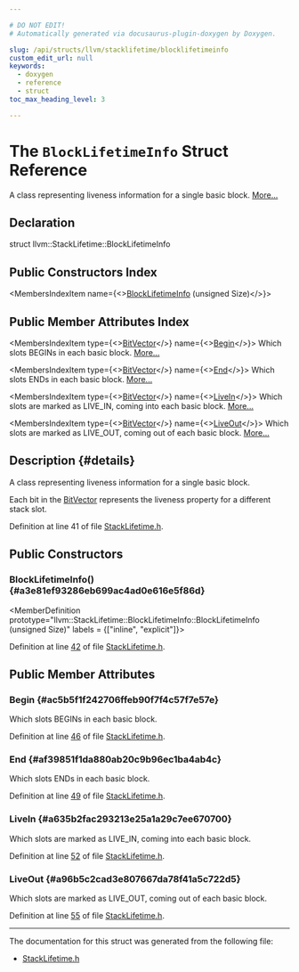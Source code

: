 ```yaml
---

# DO NOT EDIT!
# Automatically generated via docusaurus-plugin-doxygen by Doxygen.

slug: /api/structs/llvm/stacklifetime/blocklifetimeinfo
custom_edit_url: null
keywords:
  - doxygen
  - reference
  - struct
toc_max_heading_level: 3

---
```





# The `BlockLifetimeInfo` Struct Reference

<DoxygenPage pluginConfig={pluginConfig}>

A class representing liveness information for a single basic block. <a href="#details">More...</a>

## Declaration

<CodeBlock>struct llvm::StackLifetime::BlockLifetimeInfo</CodeBlock>

## Public Constructors Index

<MembersIndex>

<MembersIndexItem
  name={<><a href="#a3e81ef93286eb699ac4ad0e616e5f86d">BlockLifetimeInfo</a> (unsigned Size)</>}>
</MembersIndexItem>

</MembersIndex>

## Public Member Attributes Index

<MembersIndex>

<MembersIndexItem
  type={<><a href="/docs/api/classes/llvm/bitvector">BitVector</a></>}
  name={<><a href="#ac5b5f1f242706ffeb90f7f4c57f7e57e">Begin</a></>}>
Which slots BEGINs in each basic block. <a href="#ac5b5f1f242706ffeb90f7f4c57f7e57e">More...</a>
</MembersIndexItem>

<MembersIndexItem
  type={<><a href="/docs/api/classes/llvm/bitvector">BitVector</a></>}
  name={<><a href="#af39851f1da880ab20c9b96ec1ba4ab4c">End</a></>}>
Which slots ENDs in each basic block. <a href="#af39851f1da880ab20c9b96ec1ba4ab4c">More...</a>
</MembersIndexItem>

<MembersIndexItem
  type={<><a href="/docs/api/classes/llvm/bitvector">BitVector</a></>}
  name={<><a href="#a635b2fac293213e25a1a29c7ee670700">LiveIn</a></>}>
Which slots are marked as LIVE&#95;IN, coming into each basic block. <a href="#a635b2fac293213e25a1a29c7ee670700">More...</a>
</MembersIndexItem>

<MembersIndexItem
  type={<><a href="/docs/api/classes/llvm/bitvector">BitVector</a></>}
  name={<><a href="#a96b5c2cad3e807667da78f41a5c722d5">LiveOut</a></>}>
Which slots are marked as LIVE&#95;OUT, coming out of each basic block. <a href="#a96b5c2cad3e807667da78f41a5c722d5">More...</a>
</MembersIndexItem>

</MembersIndex>

## Description {#details}

A class representing liveness information for a single basic block.

Each bit in the <a href="/docs/api/classes/llvm/bitvector">BitVector</a> represents the liveness property for a different stack slot.

Definition at line 41 of file <a href="/docs/api/files/include/include/llvm/include/llvm/analysis/stacklifetime-h">StackLifetime.h</a>.

<SectionDefinition>

## Public Constructors

### BlockLifetimeInfo() {#a3e81ef93286eb699ac4ad0e616e5f86d}

<MemberDefinition
  prototype="llvm::StackLifetime::BlockLifetimeInfo::BlockLifetimeInfo (unsigned Size)"
  labels = {["inline", "explicit"]}>

Definition at line <a href="/docs/api/files/include/include/llvm/include/llvm/analysis/stacklifetime-h/#l00042">42</a> of file <a href="/docs/api/files/include/include/llvm/include/llvm/analysis/stacklifetime-h">StackLifetime.h</a>.
</MemberDefinition>

</SectionDefinition>

<SectionDefinition>

## Public Member Attributes

### Begin {#ac5b5f1f242706ffeb90f7f4c57f7e57e}

<MemberDefinition
  prototype="BitVector llvm::StackLifetime::BlockLifetimeInfo::Begin">
Which slots BEGINs in each basic block.

Definition at line <a href="/docs/api/files/include/include/llvm/include/llvm/analysis/stacklifetime-h/#l00046">46</a> of file <a href="/docs/api/files/include/include/llvm/include/llvm/analysis/stacklifetime-h">StackLifetime.h</a>.
</MemberDefinition>

### End {#af39851f1da880ab20c9b96ec1ba4ab4c}

<MemberDefinition
  prototype="BitVector llvm::StackLifetime::BlockLifetimeInfo::End">
Which slots ENDs in each basic block.

Definition at line <a href="/docs/api/files/include/include/llvm/include/llvm/analysis/stacklifetime-h/#l00049">49</a> of file <a href="/docs/api/files/include/include/llvm/include/llvm/analysis/stacklifetime-h">StackLifetime.h</a>.
</MemberDefinition>

### LiveIn {#a635b2fac293213e25a1a29c7ee670700}

<MemberDefinition
  prototype="BitVector llvm::StackLifetime::BlockLifetimeInfo::LiveIn">
Which slots are marked as LIVE&#95;IN, coming into each basic block.

Definition at line <a href="/docs/api/files/include/include/llvm/include/llvm/analysis/stacklifetime-h/#l00052">52</a> of file <a href="/docs/api/files/include/include/llvm/include/llvm/analysis/stacklifetime-h">StackLifetime.h</a>.
</MemberDefinition>

### LiveOut {#a96b5c2cad3e807667da78f41a5c722d5}

<MemberDefinition
  prototype="BitVector llvm::StackLifetime::BlockLifetimeInfo::LiveOut">
Which slots are marked as LIVE&#95;OUT, coming out of each basic block.

Definition at line <a href="/docs/api/files/include/include/llvm/include/llvm/analysis/stacklifetime-h/#l00055">55</a> of file <a href="/docs/api/files/include/include/llvm/include/llvm/analysis/stacklifetime-h">StackLifetime.h</a>.
</MemberDefinition>

</SectionDefinition>

<hr/>

The documentation for this struct was generated from the following file:

<ul>
<li><a href="/docs/api/files/include/include/llvm/include/llvm/analysis/stacklifetime-h">StackLifetime.h</a></li>
</ul>

</DoxygenPage>
